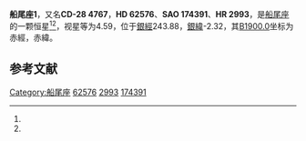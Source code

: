 {{Starbox begin
| name = 船尾座1
}}
{{Starbox observe
| epoch = [[J2000.0|J2000.0]]
| constell = [[船尾座|船尾座]]<ref name=SIMBAD>{{cite web
 | url=http://simbad.u-strasbg.fr/simbad/sim-id?Ident=HR+2993
 | title =Pulsating variable Star
 | publisher=Centre de Données astronomiques de Strasbourg
 | work=SIMBAD
 | accessdate=2012-07-13}}</ref><ref name=DATA>{{cite web
 | url=http://vizier.u-strasbg.fr/viz-bin/VizieR-5?-out.add=.&-source=5050&-corr=PK=HR&-out.max=9999&HR=2993
 | title =VizieR Detailed Page
 | accessdate=2012-07-13}}</ref>
| 星官 = 
| ra = {{RA|7|43|32.4}}<ref name=SIMBAD /><ref name=DATA />
| dec = {{DEC|-28|24|40}}<ref name=SIMBAD /><ref name=DATA />
| appmag_v = 4.59<ref name=SIMBAD /><ref name=DATA />
}}
{{Starbox character
| class = K3Ib<ref name=SIMBAD /><ref name=DATA />
| b-v = 1.63<ref name=SIMBAD /><ref name=DATA />
| u-b = 1.96<ref name=SIMBAD /><ref name=DATA />
| r-i = 0.97<ref name=SIMBAD /><ref name=DATA />
| variable = 
}}
{{Starbox astrometry
| radial_v = 1.96
| prop_mo_ra = 33
| parallax = 0.018
| p_error = 
}}
{{Starbox catalog
| names =CD-28 4767，[[SAO星表|SAO]] 174391，[[HD星表|HD]] 62576，[[HR星表|HR]] 2993}}
{{Starbox reference |Simbad=HR+2993}}
{{Starbox end}}

'''船尾座1'''，又名'''CD-28 4767'''，'''HD 62576'''、'''SAO 174391'''、'''HR 2993'''，是[[船尾座|船尾座]]的一颗恒星<ref name=SIMBAD /><ref name=DATA />，视星等为4.59，位于[[銀道座標系|銀經]]243.88，[[銀道座標系|銀緯]]-2.32，其[[B1900.0|B1900.0]]坐标为赤經{{RA|7|39|30.1}}，赤緯{{DEC|-28|-2.32|23}}。

== 参考文献 ==
{{reflist}}

{{star-stub}}

{{船尾座恒星}}
[[Category:船尾座|Category:船尾座]]
[[Category:HD和HDE天體|62576]]
[[Category:HR天體|2993]]
[[Category:SAO天體|174391]]